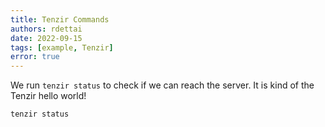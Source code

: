 ```yaml
---
title: Tenzir Commands
authors: rdettai
date: 2022-09-15
tags: [example, Tenzir]
error: true
---
```


We run `tenzir status` to check if we can reach the server. It is kind of the Tenzir
hello world!

```bash
tenzir status
```

